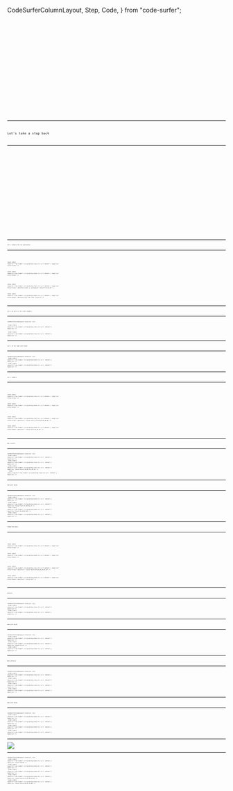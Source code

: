   CodeSurferColumnLayout,
  Step,
  Code,
} from "code-surfer";

<CodeSurferColumnLayout sizes={[1,2]}>
  
<Step subtitle="we want to make the 'name' editable">
  <GreetingLoader />
  <Code code={require("!!raw-loader!./src/greeting.1.1.js").default} lang="jsx"/>
</Step>

<Step subtitle="so we turn the component into a class">
  <GreetingLoader version="class.1.1" />
  <Code
    code={
      require("!!raw-loader!./src/greeting.class.1.1.js")
        .default
    }
    lang="jsx"
  />
</Step>

<Step subtitle="add some state">
  <GreetingLoader version="class.1.2" />
  <Code
    code={
      require("!!raw-loader!./src/greeting.class.1.2.js")
        .default
    }
    lang="jsx"
  />
</Step>

<Step subtitle="and we add a change handler that calls setState">
  <GreetingLoader version="class.1.3" />
  <Code
    code={
      require("!!raw-loader!./src/greeting.class.1.3.js")
        .default
    }
    lang="jsx"
    focus="10:12,15:17,25"
  />
</Step>

</CodeSurferColumnLayout>

---

Let's take a step back

---

<CodeSurferColumnLayout sizes={[1,2]}>
  
<Step subtitle="what if we didn't have to write a class when we want to use state?">
  <GreetingLoader />
  <Code code={require("!!raw-loader!./src/greeting.1.1.js").default} lang="jsx"/>
</Step>

<Step subtitle="">
  <GreetingLoader />
  <Code
    code={
      require("!!raw-loader!./src/greeting.hooks.1.1.js")
        .default
    }
    focus="5,10"
    lang="jsx"
  />
</Step>

<Step subtitle="">
  <GreetingLoader />
  <Code
    code={
      require("!!raw-loader!./src/greeting.hooks.1.2.js")
        .default
    }
    focus="6,8:10,15[29:55]"
    lang="jsx"
  />
</Step>

<Step subtitle="name and setName are closely related, let's put them together">
  <GreetingLoader />
  <Code
    code={
      require("!!raw-loader!./src/greeting.hooks.1.2.js")
        .default
    }
    focus="5:6"
    lang="jsx"
  />
</Step>

<Step subtitle="where do we get name and setName from?">
  <GreetingLoader />
  <Code
    code={
      require("!!raw-loader!./src/greeting.hooks.1.3.js")
        .default
    }
    lang="jsx"
  />
</Step>

<Step subtitle="what if we could just **use** state from React?">
  <GreetingLoader version="hooks.1.4" />
  <Code
    code={
      require("!!raw-loader!./src/greeting.hooks.1.4.js")
        .default
    }
    focus="1[15:40],5"
    lang="jsx"
  />
</Step>

</CodeSurferColumnLayout>

---

Let's compare the two approaches

---

<CodeSurferColumnLayout>

<Step subtitle="">
  
  <Code
    code={
      require("!!raw-loader!./src/greeting.class.1.3.js").default
    }
    lang="jsx"
    title="Class"
  />

  <Code
    code={
      require("!!raw-loader!./src/greeting.hooks.1.4.js").default
    }
    lang="jsx"
    title="Hooks"
  />
</Step>

<Step subtitle="">
  
  <Code
    code={
      require("!!raw-loader!./src/greeting.class.1.3.js").default
    }
    lang="jsx"
    title="Class"
    subtitle="state is everywhere"
    focus="7:9,16,24"
  />

  <Code
    code={
      require("!!raw-loader!./src/greeting.hooks.1.4.js").default
    }
    lang="jsx"
    title="Hooks"
    subtitle="just one line"
    focus="5"
  />
</Step>

</CodeSurferColumnLayout>

---

Let's go back to the class example

---

<CodeSurferColumnLayout sizes={[1, 2]}>
  <Step subtitle="Now we want to add a second field for the surname">
    <GreetingLoader version="class.1.3" />
    <Code
      code={
        require("!!raw-loader!./src/greeting.class.1.3.js")
          .default
      }
      lang="jsx"
    />
  </Step>
  <Step subtitle="so we add another key to the state and copy all the boilerplate">
    <GreetingLoader version="class.2.1" />
    <Code
      code={
        require("!!raw-loader!./src/greeting.class.2.1.js")
          .default
      }
      lang="jsx"
    />
  </Step>
</CodeSurferColumnLayout>

---

Let's do the same with hooks

---

<CodeSurferColumnLayout sizes={[1, 2]}>
  <Step subtitle="">
    <GreetingLoader version="hooks.1.4" />
    <Code
      code={
        require("!!raw-loader!./src/greeting.hooks.1.4.js")
          .default
      }
      lang="jsx"
    />
  </Step>
  <Step subtitle="">
    <GreetingLoader version="hooks.2.1" />
    <Code
      code={
        require("!!raw-loader!./src/greeting.hooks.2.1.js")
          .default
      }
      lang="jsx"
    />
  </Step>
</CodeSurferColumnLayout>

---

Let's compare

---

<CodeSurferColumnLayout>

<Step subtitle="">
  
  <Code
    code={
      require("!!raw-loader!./src/greeting.class.2.1.js").default
    }
    lang="jsx"
    title="Class"
  />

  <Code
    code={
      require("!!raw-loader!./src/greeting.hooks.2.1.js").default
    }
    lang="jsx"
    title="Hooks"
  />
</Step>

<Step subtitle="">
  
  <Code
    code={
      require("!!raw-loader!./src/greeting.class.2.1.js").default
    }
    lang="jsx"
    title="Class"
    subtitle=""
    focus="7[1],9,14:16,23:25,38,39"
  />

  <Code
    code={
      require("!!raw-loader!./src/greeting.hooks.2.1.js").default
    }
    lang="jsx"
    title="Hooks"
    subtitle=""
    focus="6,12:14,23,24"
  />
</Step>

</CodeSurferColumnLayout>

---

Now context

---

<CodeSurferColumnLayout sizes={[1, 2]}>
  <Step subtitle="">
    <GreetingLoader version="class.2.1" />
    <Code
      code={
        require("!!raw-loader!./src/greeting.class.2.1.js")
          .default
      }
      lang="jsx"
    />
  </Step>
  <Step subtitle="">
    <GreetingLoader version="class.3.1" />
    <Code
      code={
        require("!!raw-loader!./src/greeting.class.3.1.js")
          .default
      }
      lang="jsx"
    />
  </Step>
  <Step subtitle="">
    <GreetingLoader version="class.3.2" />
    <Code
      code={
        require("!!raw-loader!./src/greeting.class.3.2.js")
          .default
      }
      lang="jsx"
      focus="30,31,32[20:37],46,47"
    />
  </Step>
  <Step subtitle="">
    <GreetingLoader version="class.3.3" />
    <Code
      code={
        require("!!raw-loader!./src/greeting.class.3.3.js")
          .default
      }
      lang="jsx"
    />
  </Step>
</CodeSurferColumnLayout>

---

And with hooks

---

<CodeSurferColumnLayout sizes={[1, 2]}>
  <Step subtitle="">
    <GreetingLoader version="hooks.2.1" />
    <Code
      code={
        require("!!raw-loader!./src/greeting.hooks.2.1.js")
          .default
      }
      lang="jsx"
    />
  </Step>
  <Step subtitle="">
    <GreetingLoader version="hooks.3.1" />
    <Code
      code={
        require("!!raw-loader!./src/greeting.hooks.3.1.js")
          .default
      }
      lang="jsx"
      focus="1[27:37,40:52],3"
    />
  </Step>
  <Step subtitle="">
    <GreetingLoader version="hooks.3.2" />
    <Code
      code={
        require("!!raw-loader!./src/greeting.hooks.3.2.js")
          .default
      }
      lang="jsx"
      focus="8,19[14:30]"
    />
  </Step>
  <Step subtitle="">
    <GreetingLoader version="hooks.3.3" />
    <Code
      code={
        require("!!raw-loader!./src/greeting.hooks.3.3.js")
          .default
      }
      lang="jsx"
    />
  </Step>
</CodeSurferColumnLayout>

---

Comparing again

---

<CodeSurferColumnLayout>

<Step subtitle="">
  
  <Code
    code={
      require("!!raw-loader!./src/greeting.class.3.3.js").default
    }
    lang="jsx"
    title="Class"
  />

  <Code
    code={
      require("!!raw-loader!./src/greeting.hooks.3.3.js").default
    }
    lang="jsx"
    title="Hooks"
  />
</Step>

<Step subtitle="Bye wrappers and render props">
  
  <Code
    code={
      require("!!raw-loader!./src/greeting.class.3.3.js").default
    }
    lang="jsx"
    title="Class"
    subtitle=""
    focus="30,31,45,46,48,49,51,52"
  />

  <Code
    code={
      require("!!raw-loader!./src/greeting.hooks.3.3.js").default
    }
    lang="jsx"
    title="Hooks"
    subtitle=""
    focus="8,9"
  />
</Step>

</CodeSurferColumnLayout>

---

Effects

---

<CodeSurferColumnLayout sizes={[1, 2]}>
  <Step subtitle="">
    <GreetingLoader version="class.3.3" />
    <Code
      code={
        require("!!raw-loader!./src/greeting.class.3.3.js")
          .default
      }
      lang="jsx"
    />
  </Step>
  <Step subtitle="">
    <GreetingLoader version="class.4.1" />
    <Code
      code={
        require("!!raw-loader!./src/greeting.class.4.1.js")
          .default
      }
      lang="jsx"
    />
  </Step>
</CodeSurferColumnLayout>

---

And with hooks

---

<CodeSurferColumnLayout sizes={[1, 2]}>
  <Step subtitle="">
    <GreetingLoader version="hooks.3.3" />
    <Code
      code={
        require("!!raw-loader!./src/greeting.hooks.3.3.js")
          .default
      }
      lang="jsx"
    />
  </Step>
  <Step subtitle="">
    <GreetingLoader version="hooks.4.1" />
    <Code
      code={
        require("!!raw-loader!./src/greeting.hooks.4.1.js")
          .default
      }
      lang="jsx"
      focus="1,4,5"
    />
  </Step>
  <Step subtitle="">
    <GreetingLoader version="hooks.4.2" />
    <Code
      code={
        require("!!raw-loader!./src/greeting.hooks.4.2.js")
          .default
      }
      lang="jsx"
    />
  </Step>
</CodeSurferColumnLayout>

---

More Effects

---

<CodeSurferColumnLayout sizes={[1, 2]}>
  <Step subtitle="">
    <GreetingLoader version="class.4.1" />
    <Code
      code={
        require("!!raw-loader!./src/greeting.class.4.1.js")
          .default
      }
      lang="jsx"
    />
  </Step>
  <Step subtitle="">
    <GreetingLoader version="class.5.1" />
    <Code
      code={
        require("!!raw-loader!./src/greeting.class.5.1.js")
          .default
      }
      lang="jsx"
    />
  </Step>
  <Step subtitle="">
    <GreetingLoader version="class.5.2" />
    <Code
      code={
        require("!!raw-loader!./src/greeting.class.5.2.js")
          .default
      }
      lang="jsx"
    />
  </Step>
  <Step subtitle="">
    <GreetingLoader version="class.5.3" />
    <Code
      code={
        require("!!raw-loader!./src/greeting.class.5.3.js")
          .default
      }
      lang="jsx"
    />
  </Step>
</CodeSurferColumnLayout>

---

And with hooks

---

<CodeSurferColumnLayout sizes={[1, 2]}>
  <Step subtitle="">
    <GreetingLoader version="hooks.4.2" />
    <Code
      code={
        require("!!raw-loader!./src/greeting.hooks.4.2.js")
          .default
      }
      lang="jsx"
    />
  </Step>
  <Step subtitle="">
    <GreetingLoader version="hooks.5.1" />
    <Code
      code={
        require("!!raw-loader!./src/greeting.hooks.5.1.js")
          .default
      }
      lang="jsx"
    />
  </Step>
  <Step subtitle="">
    <GreetingLoader version="hooks.5.2" />
    <Code
      code={
        require("!!raw-loader!./src/greeting.hooks.5.2.js")
          .default
      }
      lang="jsx"
    />
  </Step>
  <Step subtitle="">
    <GreetingLoader version="hooks.5.3" />
    <Code
      code={
        require("!!raw-loader!./src/greeting.hooks.5.3.js")
          .default
      }
      lang="jsx"
    />
  </Step>
</CodeSurferColumnLayout>

---

<Image src="./onemorething.jpg" />

---

<CodeSurferColumnLayout sizes={[1, 2]}>
  <Step subtitle="">
    <GreetingLoader version="hooks.5.3" />
    <Code
      code={
        require("!!raw-loader!./src/greeting.hooks.5.3.js")
          .default
      }
      lang="jsx"
      focus="19:26"
    />
  </Step>
  <Step subtitle="">
    <GreetingLoader version="hooks.6.1" />
    <Code
      code={
        require("!!raw-loader!./src/greeting.hooks.6.1.js")
          .default
      }
      lang="jsx"
    />
  </Step>
  <Step subtitle="">
    <GreetingLoader version="hooks.6.2" />
    <Code
      code={
        require("!!raw-loader!./src/greeting.hooks.6.2.js")
          .default
      }
      lang="jsx"
    />
  </Step>
  <Step subtitle="">
    <GreetingLoader version="hooks.6.2" />
    <Code
      code={
        require("!!raw-loader!./src/greeting.hooks.6.2.js")
          .default
      }
      lang="jsx"
      focus="10,11,17:23,28,31:34"
    />
  </Step>
  <Step subtitle="">
    <GreetingLoader version="hooks.6.3" />
    <Code
      code={
        require("!!raw-loader!./src/greeting.hooks.6.3.js")
          .default
      }
      lang="jsx"
      focus="10,11,20,23,31:40"
    />
  </Step>
</CodeSurferColumnLayout>
